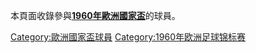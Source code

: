 本頁面收錄參與'''[[1960年歐洲國家盃|1960年歐洲國家盃]]'''的球員。

[[Category:歐洲國家盃球員|Category:歐洲國家盃球員]]
[[Category:1960年欧洲足球锦标赛|Category:1960年欧洲足球锦标赛]]